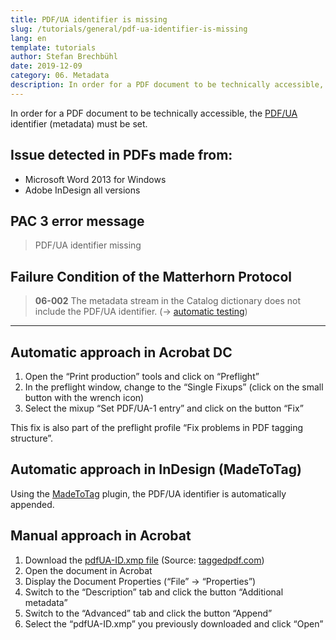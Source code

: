 ```yaml
---
title: PDF/UA identifier is missing
slug: /tutorials/general/pdf-ua-identifier-is-missing
lang: en
template: tutorials
author: Stefan Brechbühl
date: 2019-12-09
category: 06. Metadata
description: In order for a PDF document to be technically accessible, the PDF/UA identifier (metadata) must be set.
---
```


In order for a PDF document to be technically accessible, the [PDF/UA](/glossary/#pdfua) identifier (metadata) must be set.

## Issue detected in PDFs made from:

- Microsoft Word 2013 for Windows
- Adobe InDesign all versions

## PAC 3 error message

> PDF/UA identifier missing

## Failure Condition of the Matterhorn Protocol

> **06-002** The metadata stream in the Catalog dictionary does not include the PDF/UA identifier. (→ [automatic testing](/glossary/#automatic-testing))

***

## Automatic approach in Acrobat DC

1. Open the “Print production” tools and click on “Preflight”
2. In the preflight window, change to the “Single Fixups” (click on the small button with the wrench icon)
3. Select the mixup “Set PDF/UA-1 entry” and click on the button “Fix”

This fix is also part of the preflight profile “Fix problems in PDF tagging structure”.

## Automatic approach in InDesign (MadeToTag)

Using the [MadeToTag](https://www.axaio.com/doku.php/en:products:madetotag) plugin, the PDF/UA identifier is automatically appended.

## Manual approach in Acrobat

1. Download the [pdfUA-ID.xmp file](https://taggedpdf.com/xmp/pdfUA-ID.xmp) (Source: [taggedpdf.com](https://taggedpdf.com/508-pdf-help-center/pdfua-identifier-missing/))
2. Open the document in Acrobat
3. Display the Document Properties (“File” → “Properties”)
4. Switch to the “Description” tab and click the button “Additional metadata”
5. Switch to the “Advanced” tab and click the button “Append”
6. Select the “pdfUA-ID.xmp” you previously downloaded and click “Open”